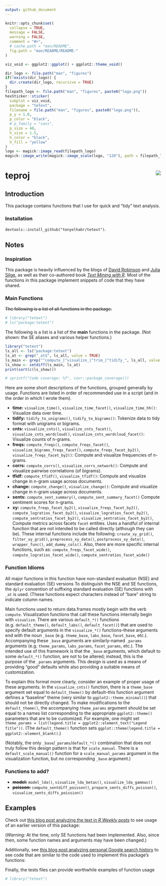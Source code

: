 ```yaml
---
output: github_document
---
```


```r
knitr::opts_chunk$set(
  collapse = TRUE,
  message = FALSE,
  warning = FALSE,
  comment = "#>",
  # cache.path = "man/README",
  fig.path = "man/README/README-"
)
```

```r
viz_void <- ggplot2::ggplot() + ggplot2::theme_void()

dir_logo <- file.path("man", "figures")
if(!exists(dir_logo)) {
  dir.create(dir_logo, recursive = TRUE)
}
filepath_logo <- file.path("man", "figures", paste0("logo.png"))
hexSticker::sticker(
  subplot = viz_void,
  package = "tetext",
  filename = file.path("man", "figures", paste0("logo.png")),
  p_y = 1.0,
  p_color = "black",
  # p_family = "sans",
  p_size = 40,
  h_size = 1.5,
  h_color = "black",
  h_fill = "yellow"
)
logo <- magick::image_read(filepath_logo)
magick::image_write(magick::image_scale(logo, "120"), path = filepath_logo)
```

# teproj <img src="man/figures/logo.png" align="right"/>

##  Introduction

This package contains functions that I use for quick and "tidy" text analysis.

### Installation

`devtools::install_github("tonyelhabr/tetext")`.

## Notes

### Inspiration

This package is heavily influenced by the blogs of
[David Robinson](http://varianceexplained.org/posts/) and 
[Julia Silge](juliasilge.com/blog/), as well as their co-authored book
[_Text Mining with R_](https://www.tidytextmining.com/).
Most of the functions in this package implement snippets of code that they have
shared.

### Main Functions

~~The following is a list of all functions in the package.~~

```r
# library("tetext")
# ls("package:tetext")
```
The following is a list is a list of the __main__ functions in the package.
(Not shown: the SE aliases and various helper functions.)

```r
library("tetext")
ls_all <- ls("package:tetext")
ls_at <- grep("_at$", ls_all, value = TRUE)
ls_main <- grep("^compute_|^visualize_|^trim_|^tidify_", ls_all, value = TRUE)
ls_show <- setdiff(ls_main, ls_at)
print(sort(c(ls_show)))
```

```r
# sprintf("Code coverage: %f", covr::package_coverage())
```

Here are some short descriptions of the functions, grouped generally
by usage. Functions are listed in order of
recommended use in a script (and in the order in which I wrote them).

+ __time:__ `visualize_time()`, `visualize_time_facet()`, `visualize_time_hh()`: 
Visualize data over time.
+ __tidify:__ `tidify_to_unigrams()`, `tidify_to_bigrams()`: 
Tokenize data to tidy format with unigrams or bigrams.
+ __cnts:__ `visualize_cnts()`, `visualize_cnts_facet()`, 
`visualize_cnts_wordcloud()`, `visualize_cnts_wordcloud_facet()`: Visualize counts of n-grams.
+ __freqs:__ `compute_freqs()`, `compute_freqs_facet()`,
`visualize_bigrams_freqs_facet()`, `compute_freqs_facet_by2()`,
`visualize_freqs_facet_by2()`: 
Compute and visualize frequencies of n-grams.
+ __corrs:__ `compute_corrs()`, `visualize_corrs_network()`: 
Compute and visualize pairwise correlations (of bigrams).
+ __tfidf:__ `compute_tfidf()`, `visualize_tfidf()`: 
Compute and visualize change in n-gram usage across documents.
+ __change:__ `compute_change()`, `visualize_change()`: 
Compute and visualize change in n-gram usage across documents.
+ __sents:__ `compute_sent_summary()`, `compute_sent_summary_facet()`
Compute sentiment scores for n-grams.
+ __xy:__ `compute_freqs_facet_by2()`, `visualize_freqs_facet_by2()`, 
`compute_logratios_facet_by2()`, `visualize_logratios_facet_by2()`,
`compute_sentratios_facet_by2()`, `visualize_sentratios_facet_by2()`,
Compute metrics across facets `facet` entities. Uses a handful of internal
function that are not intended to be called directly (although they can be).
These internal functions include the following:
`create_xy_grid()`, `filter_xy_grid()`, `preprocess_xy_data()`, `postprocess_xy_data()`, 
`wrapper_func()`, `add_dummy_cols()`.
Also, there are more specific internal functions, such as:
`compute_freqs_facet_wide()`, `compute_logratios_facet_wide()`, `compute_sentratios_facet_wide()`

### Function Idioms

All major functions in this function have non-standard evaluation (NSE) and
standard evaluation (SE) versions 
To distinguish the NSE and SE functions,
the `dplyr` convention of suffixing standard evaluation (SE)
functions with `_at` is used. (These functions expect characters instead of
"bare" string to indicate column names.

Main functions used to return data.frames mostly begin with the verb `compute`.
Visualization functions that call these functions internally begin with `visualize`.
There are various `default_*()` functions (e.g. `default_theme()`, `default_labs()`,
`default_facet()`) that are used to specify default
arguments in the `visualize_*()` functions--these arguments end with the noun `_base`
(e.g. `theme_base`, `labs_base`, `facet_base`, etc.). Accompanying these `_base` arguments
are similarly-named `_params` arguments (e.g. `theme_params`, `labs_params`, `facet_params`, etc.).
The intended use of this framework is that the `_base` arguments, which default to some `default_*()`
function, are not to be altered; instead, this is the purpose of the `_params` arguments.
This design is used as a means of providing "good" defaults while also providing
a suitable means of customization.

To explain this format more clearly, consider an example of proper usage of these arguments.
In the `visualize_cnts()` function, there is a `theme_base` argument set equal
to `default_theme()` by default--this function argument defines
a "baseline" theme (very similar to `ggplot2::theme_minimal()`) that should not
be directly changed. To make modifications to the `default_theme()`, the accompanying
`theme_params` argument should be set equal to a names list corresponding
to the appropriate `ggplot2::theme()` parameters that are to be customized.
For example, one might set `theme_params = list(legend.title = ggplot2::element_text("Legend Title"))`.
(The `default_theme()` function sets `ggplot::theme(legend.title = ggplot2::element_blank()`.)

(Notably, the only `_base`/`_params`/`default_*()` combination that does not truly follow this design pattern
is that for `scale_manual`. There is a `default_scale_manual()` function for 
a `scale_manual_params` argument in the visualization function, but no corresponding
`_base` argument.)

### Functions to add?

+ ~~__model:__~~ `model_lda()`, `visualize_lda_betas()`, `visualize_lda_gammas()`
+ ~~__poisson:__~~
`compute_sentdiff_poisson()`, `prepare_sents_diffs_poisson()`, `visualize_sents_diffs_poission()`

## Examples

Check out 
[this blog post analyzing the text in _R Weekly posts_](https://tonyelhabr.rbind.io/posts/tidy-text-analysis-rweekly/)
to see usage of an earlier version of this package:

(_Warning:_ At the time, only SE functions had been implemented. Also, since then, some
function names and arguments may have been changed.)

Additionally, see 
[this blog post analyzing personal Google search history](https://tonyelhabr.rbind.io/posts/tidy-text-analysis-google-search-history/)
to see code that are similar
to the code used to implement this package's functions:

Finally, the tests files can provide worthwhile examples of function usage

```r
# library("tetext")
```
